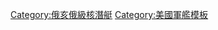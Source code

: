 {{Navbox
|name  = 俄亥俄级核潜艇
|title = [[俄亥俄级核潜艇]]
| state = {{{state|autocollapse}}}
| style = wide
| bodyclass = hlist

|group1 = 巡航导弹核潜艇
|list1=
* [[俄亥俄号潜艇|SSGN-726 俄亥俄號]]
* [[密歇根号潜艇|SSGN-727 密歇根號]]
* [[佛罗里达号潜艇|SSGN-728 佛羅里達號]]
* [[佐治亚号潜艇|SSGN-729 佐治亞號]]

|group2= 弹道导弹核潜艇
|list2=
* [[亨利·M·杰克逊号潜艇|SSBN-730 亨利·M·傑克遜號]]
* [[亚拉巴马号潜艇|SSBN-731 阿拉巴馬號]]
* [[阿拉斯加号潜艇|SSBN-732 阿拉斯加號]]
* [[内华达号潜艇|SSBN-733 內華達號]]
* [[田纳西号潜艇|SSBN-734 田納西號]]
* [[宾夕法尼亚号潜艇|SSBN-735 賓夕凡尼亞號]]
* [[西弗吉尼亚号潜艇|SSBN-736 西維珍尼亞號]]
* [[肯塔基号潜艇|SSBN-737 肯塔基號]]
* [[马里兰号潜艇|SSBN-738 馬利蘭號]]
* [[内布拉斯加号潜艇 (SSBN-739)|SSBN-739 內布拉斯加號]]
* [[罗得岛号潜艇 (SSBN-740)|SSBN-740 羅德島號]]
* [[缅因号潜艇|SSBN-741 緬因號]]
* [[怀俄明号潜艇|SSBN-742 懷俄明號]]
* [[路易斯安那号潜艇|SSBN-743 路易斯安那號]]

|list3 =
* 前級： {{Link-en|班傑明·富蘭克林級核潛艇|Benjamin Franklin-class submarine|班傑明·富蘭克林級核潛艇}}
* 次級： [[哥倫比亞級核潛艇]]

| below =
* {{Link-en|美國海軍潛艇列表|List of submarines of the United States Navy|美國海軍潛艇列表}}
* [[美國海軍潛艇級別列表]]

}}<noinclude>
{{collapsible option}}
[[Category:俄亥俄級核潛艇]]
[[Category:美國軍艦模板]]
</noinclude>